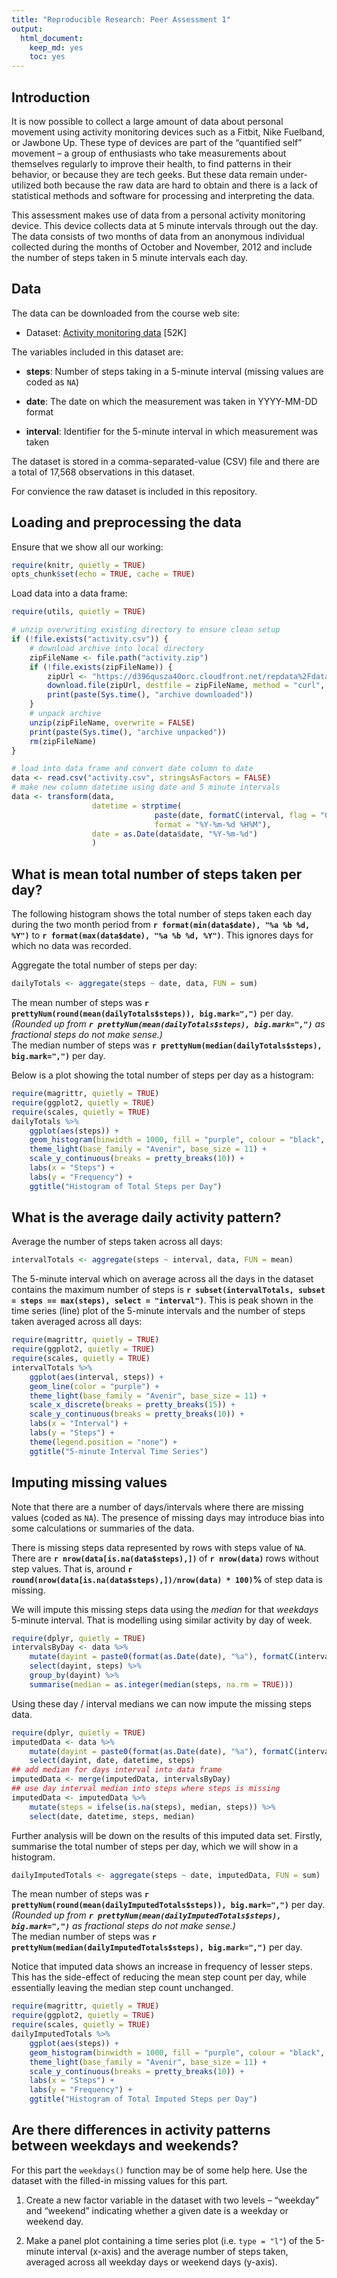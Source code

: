 ```yaml
---
title: "Reproducible Research: Peer Assessment 1"
output: 
  html_document:
    keep_md: yes
    toc: yes
---
```


## Introduction

It is now possible to collect a large amount of data about personal movement
using activity monitoring devices such as a Fitbit, Nike Fuelband, or Jawbone
Up. These type of devices are part of the “quantified self” movement – a group
of enthusiasts who take measurements about themselves regularly to improve
their health, to find patterns in their behavior, or because they are tech geeks.
But these data remain under-utilized both because the raw data are hard to
obtain and there is a lack of statistical methods and software for processing and
interpreting the data.

This assessment makes use of data from a personal activity monitoring device.
This device collects data at 5 minute intervals through out the day. The data
consists of two months of data from an anonymous individual collected during
the months of October and November, 2012 and include the number of steps
taken in 5 minute intervals each day.

## Data

The data can be downloaded from the course web site:

* Dataset: [Activity monitoring data](https://d396qusza40orc.cloudfront.net/repdata%2Fdata%2Factivity.zip) [52K]

The variables included in this dataset are:

* **steps**: Number of steps taking in a 5-minute interval (missing
    values are coded as `NA`)

* **date**: The date on which the measurement was taken in YYYY-MM-DD
    format

* **interval**: Identifier for the 5-minute interval in which
    measurement was taken

The dataset is stored in a comma-separated-value (CSV) file and there are a 
total of 17,568 observations in this dataset.

For convience the raw dataset is included in this repository.

## Loading and preprocessing the data

Ensure that we show all our working:
```r
require(knitr, quietly = TRUE)
opts_chunk$set(echo = TRUE, cache = TRUE)
```

Load data into a data frame:
```r
require(utils, quietly = TRUE)

# unzip overwriting existing directory to ensure clean setup
if (!file.exists("activity.csv")) {
    # download archive into local directory
    zipFileName <- file.path("activity.zip")
    if (!file.exists(zipFileName)) {
        zipUrl <- "https://d396qusza40orc.cloudfront.net/repdata%2Fdata%2Factivity.zip"
        download.file(zipUrl, destfile = zipFileName, method = "curl", mode = "wb")
        print(paste(Sys.time(), "archive downloaded"))
    }
    # unpack archive
    unzip(zipFileName, overwrite = FALSE)
    print(paste(Sys.time(), "archive unpacked"))
    rm(zipFileName)
}

# load into data frame and convert date column to date
data <- read.csv("activity.csv", stringsAsFactors = FALSE)
# make new column datetime using date and 5 minute intervals
data <- transform(data, 
                  datetime = strptime(
                                paste(date, formatC(interval, flag = "0", width = 4)), 
                                format = "%Y-%m-%d %H%M"), 
                  date = as.Date(data$date, "%Y-%m-%d")
                  )
```

## What is mean total number of steps taken per day?

The following histogram shows the total number of steps taken each day during 
the two month period from **`r format(min(data$date), "%a %b %d, %Y")`**
to **`r format(max(data$date), "%a %b %d, %Y")`**. This ignores days for which 
no data was recorded.

Aggregate the total number of steps per day:
```r
dailyTotals <- aggregate(steps ~ date, data, FUN = sum)
```

The mean number of steps was 
**`r prettyNum(round(mean(dailyTotals$steps)), big.mark=",")`** per day. 
_(Rounded up from **`r prettyNum(mean(dailyTotals$steps), big.mark=",")`**
as fractional steps do not make sense.)_  
The median number of steps was 
**`r prettyNum(median(dailyTotals$steps), big.mark=",")`** per day. 

Below is a plot showing the total number of steps per day as a histogram:
```r
require(magrittr, quietly = TRUE)
require(ggplot2, quietly = TRUE)
require(scales, quietly = TRUE)
dailyTotals %>%
    ggplot(aes(steps)) + 
    geom_histogram(binwidth = 1000, fill = "purple", colour = "black", alpha = 0.7) +
    theme_light(base_family = "Avenir", base_size = 11) +
    scale_y_continuous(breaks = pretty_breaks(10)) +
    labs(x = "Steps") +
    labs(y = "Frequency") +
    ggtitle("Histogram of Total Steps per Day")
```

## What is the average daily activity pattern?

Average the number of steps taken across all days:
```r
intervalTotals <- aggregate(steps ~ interval, data, FUN = mean)
```

The 5-minute interval which on average across all the days in the dataset
contains the maximum number of steps is
**`r subset(intervalTotals, subset = steps == max(steps), select = "interval")`**.
This is peak shown in the time series (line) plot of the 5-minute intervals and
the number of steps taken averaged across all days:
```r
require(magrittr, quietly = TRUE)
require(ggplot2, quietly = TRUE)
require(scales, quietly = TRUE)
intervalTotals %>%
    ggplot(aes(interval, steps)) + 
    geom_line(color = "purple") +
    theme_light(base_family = "Avenir", base_size = 11) +
    scale_x_discrete(breaks = pretty_breaks(15)) +
    scale_y_continuous(breaks = pretty_breaks(10)) +
    labs(x = "Interval") +
    labs(y = "Steps") +
    theme(legend.position = "none") +
    ggtitle("5-minute Interval Time Series")
```

## Imputing missing values

Note that there are a number of days/intervals where there are missing
values (coded as `NA`). The presence of missing days may introduce
bias into some calculations or summaries of the data.

There is missing steps data represented by rows with steps value of `NA`.
There are **```r nrow(data[is.na(data$steps),])``` ** of **```r nrow(data)``` **
rows without step values. That is, around
**```r round(nrow(data[is.na(data$steps),])/nrow(data) * 100)```% ** of 
step data is missing.

We will impute this missing steps data using the _median_ for that _weekdays_ 
5-minute interval. That is modelling using similar activity by day of week.
```r
require(dplyr, quietly = TRUE)
intervalsByDay <- data %>%
    mutate(dayint = paste0(format(as.Date(date), "%a"), formatC(interval, flag = "0", width = 4))) %>%
    select(dayint, steps) %>%
    group_by(dayint) %>%
    summarise(median = as.integer(median(steps, na.rm = TRUE)))
```

Using these day / interval medians we can now impute the missing steps data.
```r
require(dplyr, quietly = TRUE)
imputedData <- data %>%
    mutate(dayint = paste0(format(as.Date(date), "%a"), formatC(interval, flag = "0", width = 4))) %>%
    select(dayint, date, datetime, steps)
## add median for days interval into data frame
imputedData <- merge(imputedData, intervalsByDay)
## use day interval median into steps where steps is missing
imputedData <- imputedData %>%
    mutate(steps = ifelse(is.na(steps), median, steps)) %>%
    select(date, datetime, steps, median)
```
Further analysis will be down on the results of this imputed data set. Firstly,
summarise the total number of steps per day, which we will show in a histogram.

```r
dailyImputedTotals <- aggregate(steps ~ date, imputedData, FUN = sum)
```

The mean number of steps was 
**`r prettyNum(round(mean(dailyImputedTotals$steps)), big.mark=",")`**
per day. _(Rounded up from 
**`r prettyNum(mean(dailyImputedTotals$steps), big.mark=",")`** as fractional 
steps do not make sense.)_  
The median number of steps was 
**`r prettyNum(median(dailyImputedTotals$steps), big.mark=",")`** per day. 

Notice that imputed data shows an increase in frequency of lesser steps. This 
has the side-effect of reducing the mean step count per day, while essentially 
leaving the median step count unchanged.

```r
require(magrittr, quietly = TRUE)
require(ggplot2, quietly = TRUE)
require(scales, quietly = TRUE)
dailyImputedTotals %>%
    ggplot(aes(steps)) + 
    geom_histogram(binwidth = 1000, fill = "purple", colour = "black", alpha = 0.7) +
    theme_light(base_family = "Avenir", base_size = 11) +
    scale_y_continuous(breaks = pretty_breaks(10)) +
    labs(x = "Steps") +
    labs(y = "Frequency") +
    ggtitle("Histogram of Total Imputed Steps per Day")
```

## Are there differences in activity patterns between weekdays and weekends?

For this part the `weekdays()` function may be of some help here. Use
the dataset with the filled-in missing values for this part.

1. Create a new factor variable in the dataset with two levels -- "weekday" and "weekend" indicating whether a given date is a weekday or weekend day.

1. Make a panel plot containing a time series plot (i.e. `type = "l"`) of the 5-minute interval (x-axis) and the average number of steps taken, averaged across all weekday days or weekend days (y-axis).